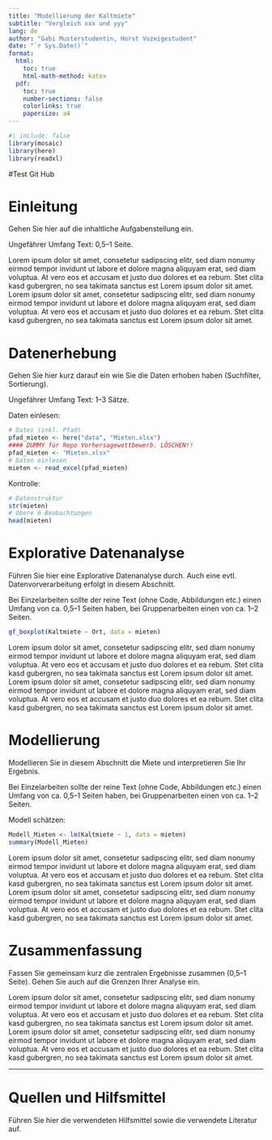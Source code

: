 ---
title: "Modellierung der Kaltmiete"
subtitle: "Vergleich xxx und yyy"
lang: de
author: "Gabi Musterstudentin, Horst Vozeigestudent"
date: "`r Sys.Date()`"
format: 
  html:
    toc: true
    html-math-method: katex
  pdf:
    toc: true
    number-sections: false
    colorlinks: true 
    papersize: a4
---

```{r setup}
#| include: false
library(mosaic)
library(here)
library(readxl)
```


<!-- Sollten Umlaute falsch angezeigt werden: "File -> Reopen with Encoding -> UTF8" -->

#Test Git Hub

# Einleitung

Gehen Sie hier auf die inhaltliche Aufgabenstellung ein. 

Ungefährer Umfang Text: 0,5--1 Seite. 

Lorem ipsum dolor sit amet, consetetur sadipscing elitr, sed diam nonumy eirmod tempor invidunt ut labore et dolore magna aliquyam erat, sed diam voluptua. At vero eos et accusam et justo duo dolores et ea rebum. Stet clita kasd gubergren, no sea takimata sanctus est Lorem ipsum dolor sit amet. Lorem ipsum dolor sit amet, consetetur sadipscing elitr, sed diam nonumy eirmod tempor invidunt ut labore et dolore magna aliquyam erat, sed diam voluptua. At vero eos et accusam et justo duo dolores et ea rebum. Stet clita kasd gubergren, no sea takimata sanctus est Lorem ipsum dolor sit amet.

# Datenerhebung

Gehen Sie hier kurz darauf ein wie Sie die Daten erhoben haben (Suchfilter, Sortierung).

Ungefährer Umfang Text: 1--3 Sätze.

Daten einlesen:

```{r}
# Datei (inkl. Pfad)
pfad_mieten <- here("data", "Mieten.xlsx")
#### DUMMY für Repo Vorhersagewettbewerb. LÖSCHEN!!
pfad_mieten <- "Mieten.xlsx"
# Daten einlesen
mieten <- read_excel(pfad_mieten)
```

Kontrolle:

```{r}
# Datenstruktur
str(mieten)
# Obere 6 Beobachtungen
head(mieten)
```


# Explorative Datenanalyse

Führen Sie hier eine Explorative Datenanalyse durch. Auch eine evtl. Datenvorverarbeitung erfolgt in diesem Abschnitt.

Bei Einzelarbeiten sollte der reine Text (ohne Code, Abbildungen etc.) einen Umfang von ca. 0,5--1 Seiten haben, bei Gruppenarbeiten einen von ca. 1--2 Seiten.

```{r}
gf_boxplot(Kaltmiete ~ Ort, data = mieten)
```

Lorem ipsum dolor sit amet, consetetur sadipscing elitr, sed diam nonumy eirmod tempor invidunt ut labore et dolore magna aliquyam erat, sed diam voluptua. At vero eos et accusam et justo duo dolores et ea rebum. Stet clita kasd gubergren, no sea takimata sanctus est Lorem ipsum dolor sit amet. Lorem ipsum dolor sit amet, consetetur sadipscing elitr, sed diam nonumy eirmod tempor invidunt ut labore et dolore magna aliquyam erat, sed diam voluptua. At vero eos et accusam et justo duo dolores et ea rebum. Stet clita kasd gubergren, no sea takimata sanctus est Lorem ipsum dolor sit amet.

# Modellierung

Modellieren Sie in diesem Abschnitt die Miete und interpretieren Sie Ihr Ergebnis. 

Bei Einzelarbeiten sollte der reine Text (ohne Code, Abbildungen etc.) einen Umfang von ca. 0,5--1 Seiten haben, bei Gruppenarbeiten einen von ca. 1--2 Seiten.

Modell schätzen:

```{r}
Modell_Mieten <- lm(Kaltmiete ~ 1, data = mieten)
summary(Modell_Mieten)
```

Lorem ipsum dolor sit amet, consetetur sadipscing elitr, sed diam nonumy eirmod tempor invidunt ut labore et dolore magna aliquyam erat, sed diam voluptua. At vero eos et accusam et justo duo dolores et ea rebum. Stet clita kasd gubergren, no sea takimata sanctus est Lorem ipsum dolor sit amet. Lorem ipsum dolor sit amet, consetetur sadipscing elitr, sed diam nonumy eirmod tempor invidunt ut labore et dolore magna aliquyam erat, sed diam voluptua. At vero eos et accusam et justo duo dolores et ea rebum. Stet clita kasd gubergren, no sea takimata sanctus est Lorem ipsum dolor sit amet.

# Zusammenfassung

Fassen Sie gemeinsam kurz die zentralen Ergebnisse zusammen (0,5--1 Seite). Gehen Sie auch auf die Grenzen Ihrer Analyse ein.

Lorem ipsum dolor sit amet, consetetur sadipscing elitr, sed diam nonumy eirmod tempor invidunt ut labore et dolore magna aliquyam erat, sed diam voluptua. At vero eos et accusam et justo duo dolores et ea rebum. Stet clita kasd gubergren, no sea takimata sanctus est Lorem ipsum dolor sit amet. Lorem ipsum dolor sit amet, consetetur sadipscing elitr, sed diam nonumy eirmod tempor invidunt ut labore et dolore magna aliquyam erat, sed diam voluptua. At vero eos et accusam et justo duo dolores et ea rebum. Stet clita kasd gubergren, no sea takimata sanctus est Lorem ipsum dolor sit amet.





***

# Quellen und Hilfsmittel

Führen Sie hier die verwendeten Hilfsmittel sowie die verwendete Literatur auf.

